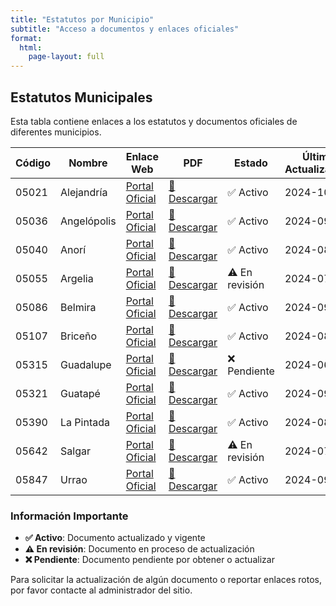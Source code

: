 ```yaml
---
title: "Estatutos por Municipio"
subtitle: "Acceso a documentos y enlaces oficiales"
format:
  html:
    page-layout: full
---
```


## Estatutos Municipales

Esta tabla contiene enlaces a los estatutos y documentos oficiales de diferentes municipios.

::: {.table-container}
| Código | Nombre | Enlace Web | PDF | Estado | Última Actualización |
|------------------|--------|------------|-----|--------|---------------------|
| 05021 | Alejandría | [Portal Oficial](https://alejandria-antioquia.gov.co) | [📄 Descargar](docs/alejandria.pdf) | ✅ Activo | 2024-10-01 |
| 05036 | Angelópolis | [Portal Oficial](https://angelopolis.gov.co) | [📄 Descargar](docs/angelopolis.pdf) | ✅ Activo | 2024-09-15 |
| 05040 | Anorí | [Portal Oficial](https://anori-antioquia.gov.co) | [📄 Descargar](docs/anori.pdf) | ✅ Activo | 2024-08-30 |
| 05055 | Argelia | [Portal Oficial](https://argelia-antioquia.gov.co) | [📄 Descargar](docs/argelia.pdf) | ⚠️ En revisión | 2024-07-20 |
| 05086 | Belmira | [Portal Oficial](https://belmira-antioquia.gov.co) | [📄 Descargar](docs/belmira.pdf) | ✅ Activo | 2024-09-05 |
| 05107 | Briceño | [Portal Oficial](https://briceno-antioquia.gov.co) | [📄 Descargar](docs/briceno.pdf) | ✅ Activo | 2024-08-15 |
| 05315 | Guadalupe | [Portal Oficial](https://guadalupe-antioquia.gov.co) | [📄 Descargar](docs/guadalupe.pdf) | ❌ Pendiente | 2024-06-10 |
| 05321 | Guatapé | [Portal Oficial](https://guatape.gov.co) | [📄 Descargar](docs/guatape.pdf) | ✅ Activo | 2024-09-01 |
| 05390 | La Pintada | [Portal Oficial](https://lapintada-antioquia.gov.co) | [📄 Descargar](docs/lapintada.pdf) | ✅ Activo | 2024-08-20 |
| 05642 | Salgar | [Portal Oficial](https://salgar-antioquia.gov.co) | [📄 Descargar](docs/salgar.pdf) | ⚠️ En revisión | 2024-07-15 |
| 05847 | Urrao | [Portal Oficial](https://urrao-antioquia.gov.co) | [📄 Descargar](docs/urrao.pdf) | ✅ Activo | 2024-09-10 |
:::

::: {.info-box}
### Información Importante

- **✅ Activo**: Documento actualizado y vigente
- **⚠️ En revisión**: Documento en proceso de actualización
- **❌ Pendiente**: Documento pendiente por obtener o actualizar

Para solicitar la actualización de algún documento o reportar enlaces rotos, por favor contacte al administrador del sitio.
:::
